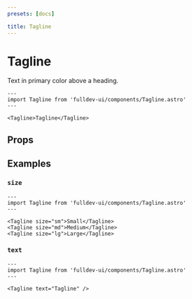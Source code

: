 ```yaml
---
presets: [docs]

title: Tagline
---
```


# Tagline

Text in primary color above a heading.


```astro live
---
import Tagline from 'fulldev-ui/components/Tagline.astro'
---

<Tagline>Tagline</Tagline>
```

## Props

<PropsTable />

## Examples

### `size`

```astro live
---
import Tagline from 'fulldev-ui/components/Tagline.astro'
---

<Tagline size="sm">Small</Tagline>
<Tagline size="md">Medium</Tagline>
<Tagline size="lg">Large</Tagline>
```

### `text`

```astro live
---
import Tagline from 'fulldev-ui/components/Tagline.astro'
---

<Tagline text="Tagline" />
```
